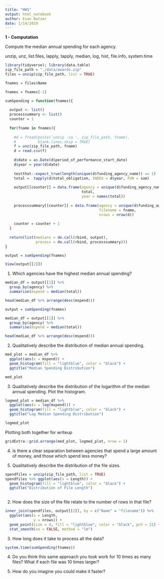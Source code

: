 ```yaml
---
title: "HW1"
output: html_notebook
author: Evan Batzer
date: 1/14/2019
---
```

__1 - Computation__

Compute the median annual spending for each agency.

unzip, unz, list.files, lapply, tapply, median, log, hist, file.info,
system.time

```r
library(tidyverse); library(data.table)
zip_file_path = "./data/awards.zip"
files = unzip(zip_file_path, list = TRUE)

fnames = files$Name

fnames = fnames[-1]

sumSpending = function(fnames){
  
  output <- list()
  processsummary <- list()
  counter = 1
  
  for(fname in fnames){
    
    #d = fread(paste('unzip -cq ', zip_file_path, fname), 
    #          blank.lines.skip = TRUE)
    f = unz(zip_file_path, fname)
    d = read.csv(f)
     
    d$date = as.Date(d$period_of_performance_start_date)
    d$year = year(d$date)
    
    testthat::expect_true(length(unique(d$funding_agency_name)) == 1)
    total =  tapply(d$total_obligation, INDEX = d$year, FUN = sum)
    
    output[[counter]] = data.frame(agency = unique(d$funding_agency_name),
                                   total,
                                   year = names(total))
    
    processsummary[[counter]] = data.frame(agency = unique(d$funding_agency_name),
                                           filename = fname,
                                           nrows = nrow(d))
    
    counter = counter + 1
  }
  
  return(list(medians = do.call(rbind, output),
              process = do.call(rbind, processsummary)))
}

output = sumSpending(fnames)

View(output[[2]])
```

1. Which agencies have the highest median annual spending?

```r
median_df = output[[1]] %>%
  group_by(agency) %>%
  summarise(mspend = median(total))

head(median_df %>% arrange(desc(mspend)))
```

```r
output = sumSpending(fnames)

median_df = output[[1]] %>%
  group_by(agency) %>%
  summarise(mspend = median(total))

head(median_df %>% arrange(desc(mspend)))
```


2. Qualitatively describe the distribution of median annual spending.

```r
med_plot = median_df %>% 
  ggplot(aes(x = mspend)) +
  geom_histogram(fill = "lightblue", color = "black") +
  ggtitle("Median Spending Distribution")

med_plot
```

3. Qualitatively describe the distribution of the logarithm of the median annual spending.
Plot the histogram.

```r
logmed_plot = median_df %>% 
  ggplot(aes(x = log(mspend))) +
  geom_histogram(fill = "lightblue", color = "black") +
  ggtitle("Log Median Spending Distribution")

logmed_plot
```

Plotting both together for writeup

```r
gridExtra::grid.arrange(med_plot, logmed_plot, nrow = 1)
```

4. Is there a clear separation between agencies that spend a large amount of money, and
those which spend less money?


1. Qualitatively describe the distribution of the file sizes.

```r
spendfiles = unzip(zip_file_path, list = TRUE)
spendfiles %>% ggplot(aes(x = Length)) +
  geom_histogram(fill = "lightblue", color = "black") +
  ggtitle("Distribution of File Length")  
  
```

2. How does the size of the file relate to the number of rows in that file?

```r
inner_join(spendfiles, output[[2]], by = c("Name" = "filename")) %>%
  ggplot(aes(x = Length,
             y = nrows)) +
  geom_point(size = 4, fill = "lightblue", color = "black", pch = 21) +
  stat_smooth(se = FALSE, method = "lm")
```

3. How long does it take to process all the data?

```r
system.time(sumSpending(fnames))
```

4. Do you think this same approach you took work for 10 times as many files? What if
each file was 10 times larger?

5. How do you imagine you could make it faster?



